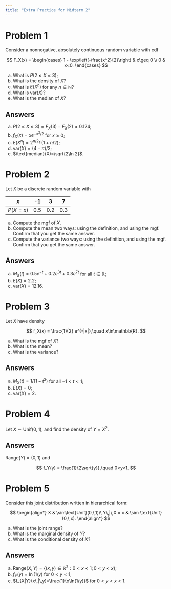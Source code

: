 ```yaml
---
title: "Extra Practice for Midterm 2"
---
```


# Problem 1

Consider a nonnegative, absolutely continuous random variable with cdf

$$
F_X(x)
=
\begin{cases}
1 - \exp\left(-\frac{x^2}{2}\right) & x\geq 0
\\
0 & x<0.
\end{cases}
$$

a.  What is $P(2\leq X\leq 3)$;
b.  What is the density of $X$?
c.  What is $E(X^n)$ for any $n\in\mathbb{N}$?
d.  What is $\text{var}(X)$?
e.  What is the median of $X$?

::: {.callout-tip collapse="true"}
## Answers

a. $P(2\leq X\leq 3)=F_X(3)- F_X(2)\approx 0.124$;
b. $f_X(x)=xe^{-x^2/2}$ for $x\geq 0$;
c. $E(X^n)=2^{n/2}\Gamma(1 + n/2)$;
d. $\text{var}(X)=(4-\pi)/2$;
e. $\text{median}(X)=\sqrt{2\ln 2}$.

:::

# Problem 2

Let $X$ be a discrete random variable with

| $x$      | -1  | 3   | 7   |
|----------|-----|-----|-----|
| $P(X=x)$ | 0.5 | 0.2 | 0.3 |

a.  Compute the mgf of $X$.
b.  Compute the mean two ways: using the definition, and using the mgf. Confirm that you get the same answer.
c.  Compute the variance two ways: using the definition, and using the mgf. Confirm that you get the same answer.

::: {.callout-tip collapse="true"}
## Answers

a. $M_X(t)=0.5e^{-t}+0.2e^{3t}+0.3e^{7t}$ for all $t\in\mathbb{R}$;
b. $E(X)=2.2$;
c. $\text{var}(X)=12.16$.
:::

# Problem 3

Let $X$ have density

$$
f_X(x)
=
\frac{1}{2}
e^{-|x|},\quad x\in\mathbb{R}.
$$

a.  What is the mgf of $X$?
b.  What is the mean?
c.  What is the variance?

::: {.callout-tip collapse="true"}
## Answers

a. $M_X(t)=1 / (1-t^2)$ for all $-1 < t < 1$;
b. $E(X)=0$;
c. $\text{var}(X)=2$.
:::

# Problem 4

Let $X\sim\text{Unif}(0,\,1)$, and find the density of $Y=X^2$.

::: {.callout-tip collapse="true"}
## Answers

$\text{Range}(Y)=(0,\,1)$ and 

$$
f_Y(y) = \frac{1}{2\sqrt{y}},\quad 0<y<1.
$$

:::

# Problem 5

Consider this joint distribution written in hierarchical form:

$$
\begin{align*}
X & \sim\text{Unif}(0,\,1)\\
Y\,|\,X = x & \sim \text{Unif}(0,\,x).
\end{align*}
$$

a.  What is the joint range?
b.  What is the marginal density of $Y$?
c.  What is the conditional density of $X$?

::: {.callout-tip collapse="true"}
## Answers

a. $\text{Range}(X,\,Y)=\{(x,\,y)\in\mathbb{R}^2:0<x<1;\,0<y<x\}$;
b. $f_Y(y)=\ln(1/y)$ for $0<y<1$;
c. $f_{X|Y}(x\,|\,y)=\frac{1}{x\ln(1/y)}$ for $0<y<x<1$.

:::
